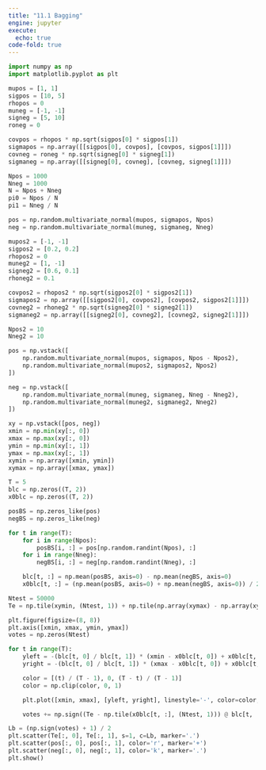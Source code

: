 ```yaml
---
title: "11.1 Bagging"
engine: jupyter
execute: 
  echo: true
code-fold: true
---
```


```python

import numpy as np
import matplotlib.pyplot as plt

mupos = [1, 1]
sigpos = [10, 5]
rhopos = 0
muneg = [-1, -1]
signeg = [5, 10]
roneg = 0

covpos = rhopos * np.sqrt(sigpos[0] * sigpos[1])
sigmapos = np.array([[sigpos[0], covpos], [covpos, sigpos[1]]])
covneg = roneg * np.sqrt(signeg[0] * signeg[1])
sigmaneg = np.array([[signeg[0], covneg], [covneg, signeg[1]]])

Npos = 1000
Nneg = 1000
N = Npos + Nneg
pi0 = Npos / N
pi1 = Nneg / N

pos = np.random.multivariate_normal(mupos, sigmapos, Npos)
neg = np.random.multivariate_normal(muneg, sigmaneg, Nneg)

mupos2 = [-1, -1]
sigpos2 = [0.2, 0.2]
rhopos2 = 0
muneg2 = [1, -1]
signeg2 = [0.6, 0.1]
rhoneg2 = 0.1  

covpos2 = rhopos2 * np.sqrt(sigpos2[0] * sigpos2[1])
sigmapos2 = np.array([[sigpos2[0], covpos2], [covpos2, sigpos2[1]]])
covneg2 = rhoneg2 * np.sqrt(signeg2[0] * signeg2[1])
sigmaneg2 = np.array([[signeg2[0], covneg2], [covneg2, signeg2[1]]])

Npos2 = 10
Nneg2 = 10

pos = np.vstack([
    np.random.multivariate_normal(mupos, sigmapos, Npos - Npos2),
    np.random.multivariate_normal(mupos2, sigmapos2, Npos2)
])

neg = np.vstack([
    np.random.multivariate_normal(muneg, sigmaneg, Nneg - Nneg2),
    np.random.multivariate_normal(muneg2, sigmaneg2, Nneg2)
])

xy = np.vstack([pos, neg])
xmin = np.min(xy[:, 0])
xmax = np.max(xy[:, 0])
ymin = np.min(xy[:, 1])
ymax = np.max(xy[:, 1])
xymin = np.array([xmin, ymin])
xymax = np.array([xmax, ymax])

T = 5
blc = np.zeros((T, 2))
x0blc = np.zeros((T, 2))

posBS = np.zeros_like(pos)
negBS = np.zeros_like(neg)

for t in range(T):
    for i in range(Npos):
        posBS[i, :] = pos[np.random.randint(Npos), :]
    for i in range(Nneg):
        negBS[i, :] = neg[np.random.randint(Nneg), :]

    blc[t, :] = np.mean(posBS, axis=0) - np.mean(negBS, axis=0)
    x0blc[t, :] = (np.mean(posBS, axis=0) + np.mean(negBS, axis=0)) / 2

Ntest = 50000
Te = np.tile(xymin, (Ntest, 1)) + np.tile(np.array(xymax) - np.array(xymin), (Ntest, 1)) * np.random.rand(Ntest, 2)

plt.figure(figsize=(8, 8))
plt.axis([xmin, xmax, ymin, ymax])
votes = np.zeros(Ntest)

for t in range(T):
    yleft = -(blc[t, 0] / blc[t, 1]) * (xmin - x0blc[t, 0]) + x0blc[t, 1]
    yright = -(blc[t, 0] / blc[t, 1]) * (xmax - x0blc[t, 0]) + x0blc[t, 1]

    color = [(t) / (T - 1), 0, (T - t) / (T - 1)]
    color = np.clip(color, 0, 1)  

    plt.plot([xmin, xmax], [yleft, yright], linestyle='-', color=color, linewidth=2)

    votes += np.sign((Te - np.tile(x0blc[t, :], (Ntest, 1))) @ blc[t, :])

Lb = (np.sign(votes) + 1) / 2
plt.scatter(Te[:, 0], Te[:, 1], s=1, c=Lb, marker='.')
plt.scatter(pos[:, 0], pos[:, 1], color='r', marker='+')
plt.scatter(neg[:, 0], neg[:, 1], color='k', marker='.')
plt.show()


```